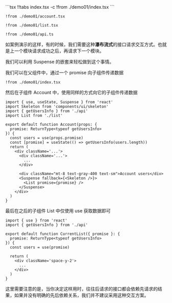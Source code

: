 

<Demo01 />
<CodeTabs>
```tsx !!tabs index.tsx -c
!from ./demo01/index.tsx
```

```tsx !!tabs account.tsx -c
!from ./demo01/account.tsx
```

```tsx !!tabs list.tsx -c
!from ./demo01/list.tsx
```

```tsx !!tabs api.ts -c
!from ./demo01/api.ts
```
</CodeTabs>


如案例演示的这样，有的时候，我们需要这种**瀑布流式**的接口请求交互方式。也就是上一个模块请求成功之后，再请求下一个模块。

我们可以利用 Suspense 的嵌套来轻松做到这个事情。

我们可以在父组件中，通过一个 promise 向子组件传递数据

```tsx index.tsx -c
!from ./demo01/index.tsx
```

然后在子组件 Account 中，使用同样的方式向它的子组件传递数据

```tsx account.tsx -c
import { use, useState, Suspense } from 'react'
import Skeleton from 'components/ui/skeleton'
import { getUsersInfo } from './api'
import List from './list'

export default function Account(props: {
  promise: ReturnType<typeof getUsersInfo>
}) {
  const users = use(props.promise)
  const [promise] = useState(() => getUsersInfo(users.length))
  return (
    <div className='...'>
      <div className='...'>
        ...
      </div>

      <div className="mt-8 text-gray-400 text-sm">Account users</div>
      <Suspense fallback={<Skeleton />}>
        <List promise={promise} />
      </Suspense>
    </div>
  )
}
```

最后在之后的子组件 List 中仅使用 use 获取数据即可

```tsx list.tsx -c
import { use } from 'react'
import { getUsersInfo } from './api'

export default function CurrentList({ promise }: {
  promise: ReturnType<typeof getUsersInfo>
}) {
  const users = use(promise)

  return (
    <div className='space-y-2'>
      ...
    </div>
  )
}
```

这里需要注意的是，当你决定这样用时，往往后请求的接口都会依赖先请求的结果，如果并没有明确的先后依赖关系，我们并不建议采用这种交互方案。
